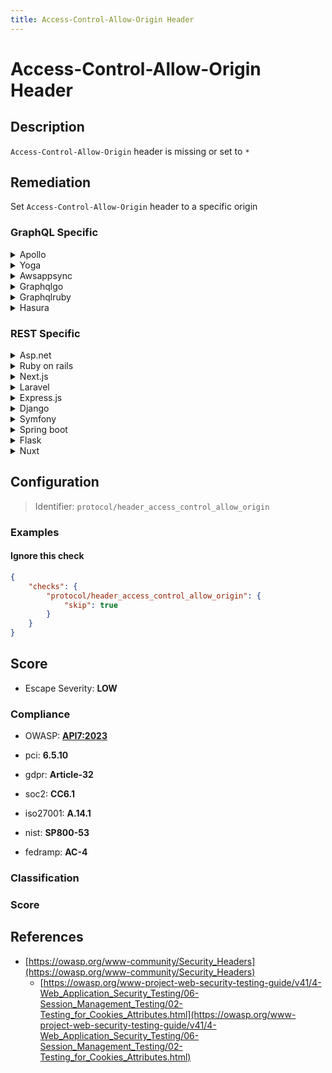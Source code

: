 ```yaml
---
title: Access-Control-Allow-Origin Header
---
```


# Access-Control-Allow-Origin Header

## Description

`Access-Control-Allow-Origin` header is missing or set to `*`

## Remediation

Set `Access-Control-Allow-Origin` header to a specific origin


### GraphQL Specific

<details>
    <summary>Apollo</summary>

When using Apollo with Express.js, [helmet](https://www.npmjs.com/package/helmet) can take care of the security headers.

</details>

<details>
    <summary>Yoga</summary>

For GraphQL Yoga, you can use middleware to set the `Access-Control-Allow-Origin` header appropriately. Here's an example using Express middleware:

</details>

<details>
    <summary>Awsappsync</summary>

* Add security headers with the API Gateway
Put your AppSync API behind an API Gateway and configure it to act as a proxy to your AppSync endpoint (e.g., using the HTTP Proxy feature).
[API Gateway Documentation](https://docs.aws.amazon.com/apigateway/latest/developerguide/welcome.html)
Then you can manually add headers to each resource. (There is only one resource if your API Gateway is only used to proxy a single AppSync endpoint)
Here is an example of security headers you can add :
```Cache-Control: no-store
Content-Security-Policy: default-src 'self'
Strict-Transport-Security: max-age=63072000
X-Content-Type-Options: nosniff
X-Frame-Options: SAMEORIGIN
X-XSS-Protection: 1; mode=block```
* Add security headers using only AWS AppSync
AWS AppSync currently does not allow to append custom headers to every response. However, custom response headers can be configured individually for every resolver by using response mapping templates.
To do this, go to:
  - AppSync > {Your App} > Schema
For every attached resolver :
  - Go to the resolver configuration
  - In the "Configure the response mapping template" section, add this :
```php
$util.http.addResponseHeader("Cache-Control", "no-store")
$util.http.addResponseHeader("Content-Security-Policy" , "default-src 'self'")
$util.http.addResponseHeader("Strict-Transport-Security", "max-age=63072000")
$util.http.addResponseHeader("X-Content-Type-Options", "nosniff")
$util.http.addResponseHeader("X-Frame-Options", "SAMEORIGIN")
$util.http.addResponseHeader("X-XSS-Protection", "1; mode=block") 
```

</details>

<details>
    <summary>Graphqlgo</summary>

You can use a HTTP middleware to add security headers.
For instance, with [srikrsna/security-headers](https://github.com/srikrsna/security-headers):

</details>

<details>
    <summary>Graphqlruby</summary>

In Ruby on Rails with GraphQL-Ruby, you can set the `Access-Control-Allow-Origin` header in your controller:

</details>

<details>
    <summary>Hasura</summary>

With Hasura, you can set the `Access-Control-Allow-Origin` header using environment variables or in the reverse proxy (like Nginx) sitting in front of Hasura:

</details>


### REST Specific

<details>
    <summary>Asp.net</summary>

In ASP.NET, you can set the `Access-Control-Allow-Origin` header in the Web.config file or directly in your C# code:

</details>

<details>
    <summary>Ruby on rails</summary>

In Ruby on Rails, you can set the `Access-Control-Allow-Origin` header using the `rack-cors` gem:

</details>

<details>
    <summary>Next.js</summary>

In Next.js, you can set the `Access-Control-Allow-Origin` header using API routes:

</details>

<details>
    <summary>Laravel</summary>

In Laravel, you can set the `Access-Control-Allow-Origin` header by creating a middleware:

</details>

<details>
    <summary>Express.js</summary>

When using Express.js, you can set the `Access-Control-Allow-Origin` header using the `cors` middleware:

</details>

<details>
    <summary>Django</summary>

In Django, you can set the `Access-Control-Allow-Origin` header using the `django-cors-headers` package:

</details>

<details>
    <summary>Symfony</summary>

In Symfony, you can set the `Access-Control-Allow-Origin` header using the `nelmio/cors-bundle`:

</details>

<details>
    <summary>Spring boot</summary>

In Spring Boot, you can set the `Access-Control-Allow-Origin` header using `@CrossOrigin` annotation or by configuring a global CORS policy:

</details>

<details>
    <summary>Flask</summary>

In Flask, you can set the `Access-Control-Allow-Origin` header using the `flask-cors` extension:

</details>

<details>
    <summary>Nuxt</summary>

In Nuxt.js, you can set the `Access-Control-Allow-Origin` header using the `@nuxtjs/proxy` module for development and a server middleware for production:

</details>

## Configuration

> Identifier: `protocol/header_access_control_allow_origin`



### Examples



#### Ignore this check

```json
{
    "checks": {
        "protocol/header_access_control_allow_origin": {
            "skip": true
        }
    }
}
```




## Score

- Escape Severity: **<span className="low-severity">LOW</span>**

### Compliance

- OWASP: **[API7:2023](https://github.com/OWASP/API-Security/blob/master/editions/2023/en/0xa7-server-side-request-forgery.md)**
- pci: **6.5.10**
- gdpr: **Article-32**
- soc2: **CC6.1**

- iso27001: **A.14.1**
- nist: **SP800-53**
- fedramp: **AC-4**

### Classification






### Score




## References

- [https://owasp.org/www-community/Security_Headers](https://owasp.org/www-community/Security_Headers)
  - [https://owasp.org/www-project-web-security-testing-guide/v41/4-Web_Application_Security_Testing/06-Session_Management_Testing/02-Testing_for_Cookies_Attributes.html](https://owasp.org/www-project-web-security-testing-guide/v41/4-Web_Application_Security_Testing/06-Session_Management_Testing/02-Testing_for_Cookies_Attributes.html)
  